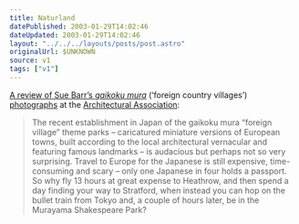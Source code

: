 ```yaml
---
title: Naturland
datePublished: 2003-01-29T14:02:46
dateUpdated: 2003-01-29T14:02:46
layout: "../../../layouts/posts/post.astro"
originalUrl: $UNKNOWN
source: v1
tags: ["v1"]
---
```


[A review of Sue Barr&#8217;s _gaikoku mura_][1] (&#8216;foreign country villages&#8217;) [photographs][2] at the [Architectural Association][3]:

> The recent establishment in Japan of the gaikoku mura &#8220;foreign village&#8221; theme parks &#8211; caricatured miniature versions of European towns, built according to the local architectural vernacular and featuring famous landmarks &#8211; is audacious but perhaps not so very surprising. Travel to Europe for the Japanese is still expensive, time-consuming and scary &#8211; only one Japanese in four holds a passport. So why fly 13 hours at great expense to Heathrow, and then spend a day finding your way to Stratford, when instead you can hop on the bullet train from Tokyo and, a couple of hours later, be in the Murayama Shakespeare Park?

[1]: http://www.timesonline.co.uk/article/0,,585-550326,00.html "The Times: It's surreal thing"
[2]: http://www.newexhibitions.com/display.php?pn=exhibitions&id=482&region=0 "new exhibitions of contemporary art: Architectural Association"
[3]: http://www.aaschool.ac.uk/exhibitions/index.shtm "Architectural Association: Exhibitions"
